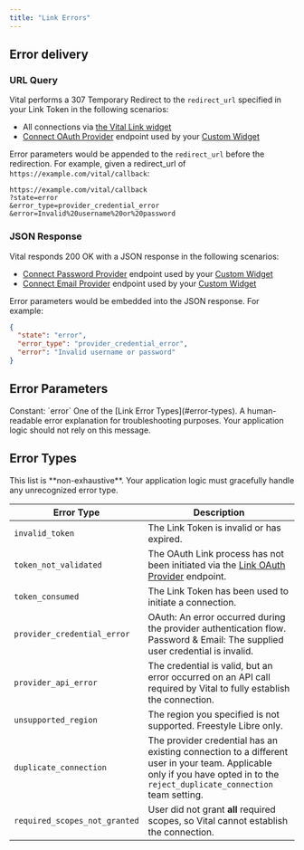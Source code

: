 ```yaml
---
title: "Link Errors"
---
```


## Error delivery

### URL Query

Vital performs a 307 Temporary Redirect to the `redirect_url` specified in your Link Token in the following scenarios:

* All connections via [the Vital Link widget](/wearables/connecting-providers/introduction)
* [Connect OAuth Provider](/api-reference/link/link-oauth-provider) endpoint used by your [Custom Widget](/wearables/connecting-providers/custom_widget)

Error parameters would be appended to the `redirect_url` before the redirection. For example,
given a redirect_url of `https://example.com/vital/callback`:

```
https://example.com/vital/callback
?state=error
&error_type=provider_credential_error
&error=Invalid%20username%20or%20password
```


### JSON Response

Vital responds 200 OK with a JSON response in the following scenarios:

* [Connect Password Provider](/api-reference/link/link-password-provider) endpoint used by your [Custom Widget](/wearables/connecting-providers/custom_widget)
* [Connect Email Provider](/api-reference/link/link-email-provider) endpoint used by your [Custom Widget](/wearables/connecting-providers/custom_widget)

Error parameters would be embedded into the JSON response. For example:
```json
{
  "state": "error",
  "error_type": "provider_credential_error",
  "error": "Invalid username or password"
}
```

## Error Parameters

<ResponseField name="state" type="const string">
Constant: `error`
</ResponseField>

<ResponseField name="error_type" type="string">
One of the [Link Error Types](#error-types).
</ResponseField>

<ResponseField name="error" type="string">
A human-readable error explanation for troubleshooting purposes.
Your application logic should not rely on this message.
</ResponseField>

## Error Types

<Note>
This list is **non-exhaustive**. Your application logic must gracefully handle any unrecognized error type.
</Note>

| Error Type                   | Description                                    |
| ---------------------------- | ---------------------------------------------- |
| `invalid_token`              | The Link Token is invalid or has expired.      |
| `token_not_validated`        | The OAuth Link process has not been initiated via the [Link OAuth Provider](/api-reference/link/link-oauth-provider) endpoint. |
| `token_consumed`             | The Link Token has been used to initiate a connection. |
| `provider_credential_error`  | OAuth: An error occurred during the provider authentication flow. Password & Email: The supplied user credential is invalid. |
| `provider_api_error`         | The credential is valid, but an error occurred on an API call required by Vital to fully establish the connection. |
| `unsupported_region`         | The region you specified is not supported. <Info>Freestyle Libre only.</Info> |
| `duplicate_connection`       | The provider credential has an existing connection to a different user in your team. <Info>Applicable only if you have opted in to the `reject_duplicate_connection` team setting.</Info> |
| `required_scopes_not_granted`| User did not grant **all** required scopes, so Vital cannot establish the connection. |
